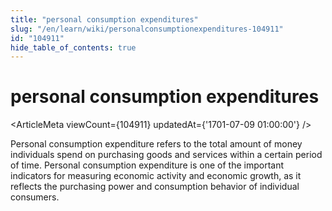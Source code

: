```yaml
---
title: "personal consumption expenditures"
slug: "/en/learn/wiki/personalconsumptionexpenditures-104911"
id: "104911"
hide_table_of_contents: true
---
```



# personal consumption expenditures

<ArticleMeta viewCount={104911} updatedAt={'1701-07-09 01:00:00'} />

Personal consumption expenditure refers to the total amount of money individuals spend on purchasing goods and services within a certain period of time. Personal consumption expenditure is one of the important indicators for measuring economic activity and economic growth, as it reflects the purchasing power and consumption behavior of individual consumers.
